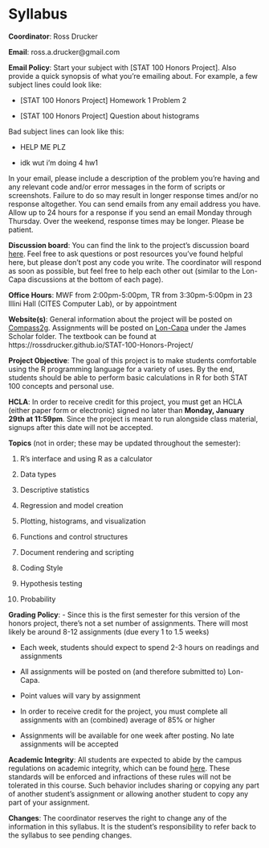 # Syllabus {-}

**Coordinator**: Ross Drucker

**Email**: ross.a.drucker@gmail.com

**Email Policy**: Start your subject with [STAT 100 Honors Project]. Also provide a quick synopsis of what you're emailing about. For example, a few subject lines could look like:

- [STAT 100 Honors Project] Homework 1 Problem 2

- [STAT 100 Honors Project] Question about histograms

Bad subject lines can look like this:

- HELP ME PLZ

- idk wut i'm doing 4 hw1

In your email, please include a description of the problem you're having and any relevant code and/or error messages in the form of scripts or screenshots. Failure to do so may result in longer response times and/or no response altogether. You can send emails from any email address you have. Allow up to 24 hours for a response if you send an email Monday through Thursday. Over the weekend, response times may be longer. Please be patient.

**Discussion board**: You can find the link to the project's discussion board [here](https://compass2g.illinois.edu/webapps/blackboard/content/launchLink.jsp?course_id=_36396_1&content_id=_3035841_1&mode=view). Feel free to ask questions or post resources you've found helpful here, but please don't post any code you write. The coordinator will respond as soon as possible, but feel free to help each other out (similar to the Lon-Capa discussions at the bottom of each page). 

**Office Hours**: MWF from 2:00pm-5:00pm, TR from 3:30pm-5:00pm in 23 Illini Hall (CITES Computer Lab), or by appointment

**Website(s)**: General information about the project will be posted on [Compass2g](https://compass2g.illinois.edu/webapps/login/). Assignments will be posted on [Lon-Capa](lon-capa.illinois.edu) under the James Scholar folder. The textbook can be found at https://rossdrucker.github.io/STAT-100-Honors-Project/

**Project Objective**: The goal of this project is to make students comfortable using the R programming language for a variety of uses. By the end, students should be able to perform basic calculations in R for both STAT 100 concepts and personal use.

**HCLA**: In order to receive credit for this project, you must get an HCLA (either paper form or electronic) signed no later than **Monday, January 29th at 11:59pm**. Since the project is meant to run alongside class material, signups after this date will not be accepted.

**Topics** (not in order; these may be updated throughout the semester):

1)	R's interface and using R as a calculator

2)	Data types

3)	Descriptive statistics

4)	Regression and model creation

5)	Plotting, histograms, and visualization

6)	Functions and control structures

7)	Document rendering and scripting

8)	Coding Style

9)	Hypothesis testing

10)	Probability

**Grading Policy**: 
-	Since this is the first semester for this version of the honors project, there's not a set number of assignments. There will most likely be around 8-12 assignments (due every 1 to 1.5 weeks)

-	Each week, students should expect to spend 2-3 hours on readings and assignments

-	All assignments will be posted on (and therefore submitted to) Lon-Capa. 

-	Point values will vary by assignment

-	In order to receive credit for the project, you must complete all assignments with an (combined) average of 85% or higher

-	Assignments will be available for one week after posting. No late assignments will be accepted

**Academic Integrity**: All students are expected to abide by the campus regulations on academic integrity, which can be found [here](http://studentcode.illinois.edu/article1_part4_1-401.html). These standards will be enforced and infractions of these rules will not be tolerated in this course. Such behavior includes sharing or copying any part of another student's assignment or allowing another student to copy any part of your assignment.

**Changes**: The coordinator reserves the right to change any of the information in this syllabus. It is the student's responsibility to refer back to the syllabus to see pending changes.
